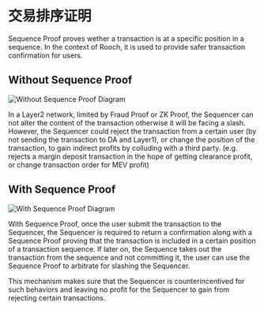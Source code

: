 # 交易排序证明

Sequence Proof proves wether a transaction is at a specific position in a sequence. In the context of Rooch, it is used to provide safer transaction confirmation for users.

## Without Sequence Proof

![Without Sequence Proof Diagram](/docs/without-sequence-proof.png)

In a Layer2 network, limited by Fraud Proof or ZK Proof, the Sequencer can not alter the content of the transaction otherwise it will be facing a slash. However, the Sequencer could reject the transaction from a certain user (by not sending the transaction to DA and Layer1), or change the position of the transaction, to gain indirect profits by colluding with a third party. (e.g. rejects a margin deposit transaction in the hope of getting clearance profit, or change transaction order for MEV profit)

## With Sequence Proof

![With Sequence Proof Diagram](/docs/with-sequence-proof.png)

With Sequence Proof, once the user submit the transaction to the Sequencer, the Sequencer is required to return a confirmation along with a Sequence Proof proving that the transaction is included in a certain position of a transaction sequence. If later on, the Sequence takes out the transaction from the sequence and not committing it, the user can use the Sequence Proof to arbitrate for slashing the Sequencer.

This mechanism makes sure that the Sequencer is counterincentived for such behaviors and leaving no profit for the Sequencer to gain from rejecting certain transactions.
